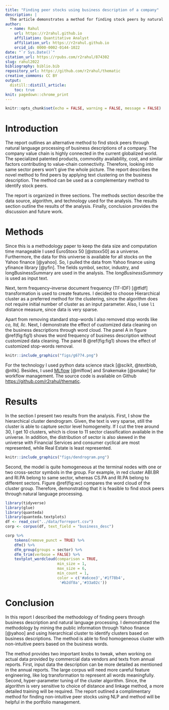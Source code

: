 ```yaml
---
title: "Finding peer stocks using business description of a company"
description: |
  The article demonstrates a method for finding stock peers by natural language processing (NLP) on the business descriptions of a company.
author:
  - name: Rahul
    url: https://r2rahul.github.io
    affiliation: Quantitative Analyst
    affiliation_url: https://r2rahul.github.io
    orcid_id: 0000-0002-0144-1022 
date: "`r Sys.Date()`"
citation_url: https://rpubs.com/r2rahul/874302
slug: rahul2022
bibliography: biblio.bib
repository_url: https://github.com/r2rahul/thematic
creative_commons: CC BY
output:
  distill::distill_article:
    toc: true
knit: pagedown::chrome_print
---
```


```r
knitr::opts_chunk$set(echo = FALSE, warning = FALSE, message = FALSE)
```

# Introduction

The report outlines an alternative method to find stock peers through natural language processing of business descriptions of a company. The company value chain is highly connected in the current globalized world. The specialized patented products, commodity availability, cost, and similar factors contributing to value-chain connectivity. Therefore, looking into same sector peers won't give the whole picture. The report describes the novel method to find peers by applying text clustering on the business description. The method can be used as a complementary method to identify stock peers. 

The report is organized in three sections. The methods section describe the data source, algorithm, and technology used for the analysis. The results section outline the results of the analysis. Finally, conclusion provides the discussion and future work. 

# Methods

Since this is a methodology paper to keep the data size and computation time manageable I used EuroStoxx 50 [@stoxx50] as a universe. Furthermore, the data for this universe is available for all stocks on the Yahoo finance [@yahoo]. So, I pulled the data from Yahoo finance using yfinance library [@yfin]. The fields symbol, sector, industry, and longBusinessSummary are used in the analysis. The *longBusinessSummary* is used as input text. 

Next, term frequency–inverse document frequency (TF-IDF) [@tfidf] transformation is used to create features. I decided to choose Hierarchical cluster as a preferred method for the clustering, since the algorithm does not require initial number of cluster as an input parameter. Also, I use `l1` distance measure, since data is very sparse. 

Apart from removing standard stop-words I also removed stop words like *co, ltd, llc*. Next, I demonstrate the effect of customized data cleaning on the business descriptions through word cloud. The panel A in figure \@ref(fig:fig1) shows the word frequency of business description without customized data cleaning. The panel B \@ref(fig:fig1) shows the effect of customized stop-words removal. 

```r
knitr::include_graphics("figs/g6774.png")
```

For the technology I used python data science stack [@scikit, @textblob, @nltk]. Besides, I used [MLflow](https://www.mlflow.org/) [@mlflow] and Snakemake [@smake] for workflow management. The source code is available on Github [https://github.com/r2rahul/thematic](https://github.com/r2rahul/thematic). 


 
# Results

In the section I present two results from the analysis. First, I show the hierarchical cluster dendrogram. Given, the text is very sparse, still the cluster is able to capture sector level homogeneity. If I cut the tree around 30, I get 10 clusters, which is close to 11 sector classification available in the universe. In addition, the distribution of sector is also skewed in the universe with Financial Services and consumer cyclical are most represented, while Real Estate is least represented. 

```r
knitr::include_graphics("figs/dendrogram.png")
```

Second, the model is quite homogeneous at the terminal nodes with one or two cross-sector symbols in the group. For example, in red cluster ABI.BR and RI.PA belong to same sector, whereas CS.PA and RI.PA belong to different sectors. Figure \@ref(fig:wc) compares the word cloud of the cluster group. Therefore, demonstrating that it is feasible to find stock peers through natural language processing. 


```r
library(tidyverse)
library(glue)
library(quanteda)
library(quanteda.textplots)
df <- read_csv("../data/forreport.csv")
corp <- corpus(df, text_field = "business_desc")
```

```r
corp %>%
    tokens(remove_punct = TRUE) %>%
    dfm() %>%
    dfm_group(groups = sector) %>%
    dfm_trim(verbose = FALSE) %>%
    textplot_wordcloud(comparison = TRUE,
                       min_size = 1,
                       max_size = 6,
                       min_count = 1, 
                       color = c('#a6cee3','#1f78b4',
                        '#b2df8a','#33a02c'))
```


# Conclusion

In this report I described the methodology of finding peers through business description and natural language processing. I demonstrated the methodology by mining the public information through Yahoo finance [@yahoo] and using hierarchical cluster to identify clusters based on business descriptions. The method is able to find homogeneous cluster with non-intuitive peers based on the business words. 

The method provides two important knobs to tweak, when working on actual data provided by commercial data vendors and texts from annual reports. First, input data the description can be more detailed as mentioned in the annual reports. The large corpus will need more careful feature engineering, like log transformation to represent all words meaningfully. Second, hyper-parameter tuning of the cluster algorithm. Since, the algorithm is very sensitive to choice of distance and linkage method, a more detailed training will be required. The report outlined a complimentary method for finding non-intuitive peer stocks using NLP and method will be helpful in the portfolio management. 

